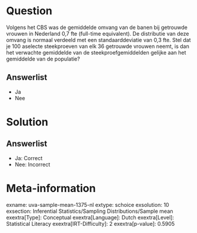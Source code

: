 Question
========

Volgens het CBS was de gemiddelde omvang van de banen bij getrouwde
vrouwen in Nederland 0,7 fte (full-time equivalent). De distributie van
deze omvang is normaal verdeeld met een standaarddeviatie van 0,3 fte.
Stel dat je 100 aselecte steekproeven van elk 36 getrouwde vrouwen
neemt, is dan het verwachte gemiddelde van de steekproefgemiddelden
gelijke aan het gemiddelde van de populatie?

Answerlist
----------

* Ja
* Nee

Solution
========

Answerlist
----------

* Ja: Correct
* Nee: Incorrect

Meta-information
================
exname: uva-sample-mean-1375-nl
extype: schoice
exsolution: 10
exsection: Inferential Statistics/Sampling Distributions/Sample mean
exextra[Type]: Conceptual
exextra[Language]: Dutch
exextra[Level]: Statistical Literacy
exextra[IRT-Difficulty]: 2
exextra[p-value]: 0.5905
